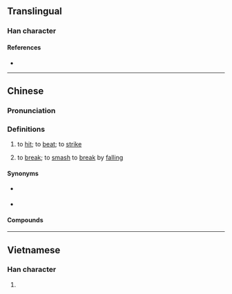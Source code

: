 {{character info}}
==Translingual==

===Han character===
{{Han char|rn=64|rad=手|as=09|sn=12|four=55034|canj=QQKK|ids=⿰扌奏}}

====References====
* {{Han ref|kx=0441.150|dkj=12337|dj=0792.100|hdz=31911.040|uh=63CD|ud=25549|bh=B47E|bd=46206}}

----

==Chinese==
{{zh-forms}}

===Pronunciation===
{{zh-pron
|m=zòu
|c=zau3,cau3
|h=pfs=
|md=
|mn=qz:chò/xm,zz:chò͘
|w=
|mc=
|oc=
|cat=v
}}

===Definitions===
{{zh-hanzi}}

# to [[hit]]; to [[beat]]; to [[strike]]
#: {{zh-usex|我 要 揍 你！|I'll '''go''' you!}}
# {{lb|zh|colloquial}} to [[break]]; to [[smash]] to [[break]] by [[fall]]ing
#: {{zh-usex|我 把 花瓶兒{r} 給 揍 了。|I '''broke''' the vase.}}

====Synonyms====
* {{s|to hit}} {{zh-l|打}}
* {{s|to break}}
{{zh-syn-saurus|打破}}

====Compounds====
{{zh-der|揍扁|揍人|欠揍|挨揍}}

{{zh-cat|Advanced}}

----

==Vietnamese==

===Han character===
{{vi-hantu|[[tẩu]], [[tấu]]|rs=手09}}

# {{rfdef|vi|sort=手09}}